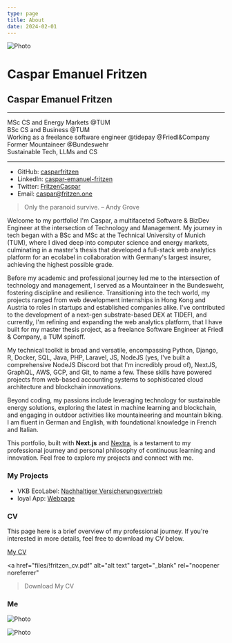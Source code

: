 ```yaml
---
type: page
title: About
date: 2024-02-01
---
```



<Image
  src="/images/caspar_front.jpeg"
  alt="Photo"
  width={1125}
  height={750}
  priority
  className="next-image"
/>


# Caspar Emanuel Fritzen

## Caspar Emanuel Fritzen

------------------

<div className="center-text">
  <div>MSc CS and Energy Markets @TUM</div>
  <div>BSc CS and Business @TUM</div>
  <div>Working as a freelance software engineer @tidepay @Friedl&Company</div>
  <div>Former Mountaineer @Bundeswehr</div>
  <div>Sustainable Tech, LLMs and CS</div>
</div>

------------------

- GitHub: [casparfritzen](https://github.com/casparfritzen)
- LinkedIn: [caspar-emanuel-fritzen](https://www.linkedin.com/in/caspar-emanuel-fritzen/)
- Twitter: [FritzenCaspar](https://twitter.com/FritzenCaspar)
- Email: [caspar@fritzen.one](mailto:caspar@fritzen.one)

> Only the paranoid survive. – Andy Grove

Welcome to my portfolio! I'm Caspar, a multifaceted Software & BizDev Engineer at the intersection of Technology and Management. My journey in tech began with a BSc and MSc at the Technical University of Munich (TUM), where I dived deep into computer science and energy markets, culminating in a master's thesis that developed a full-stack web analytics platform for an ecolabel in collaboration with Germany's largest insurer, achieving the highest possible grade.

Before my academic and professional journey led me to the intersection of technology and management, I served as a Mountaineer in the Bundeswehr, fostering discipline and resilience. Transitioning into the tech world, my projects ranged from web development internships in Hong Kong and Austria to roles in startups and established companies alike. I've contributed to the development of a next-gen substrate-based DEX at TIDEFI, and currently, I'm refining and expanding the web analytics platform, that I have built for my master thesis project, as a freelance Software Engineer at Friedl & Company, a TUM spinoff.

My technical toolkit is broad and versatile, encompassing Python, Django, R, Docker, SQL, Java, PHP, Laravel, JS, NodeJS (yes, I've built a comprehensive NodeJS Discord bot that I'm incredibly proud of), NextJS, GraphQL, AWS, GCP, and Git, to name a few. These skills have powered projects from web-based accounting systems to sophisticated cloud architecture and blockchain innovations.

Beyond coding, my passions include leveraging technology for sustainable energy solutions, exploring the latest in machine learning and blockchain, and engaging in outdoor activities like mountaineering and mountain biking. I am fluent in German and English, with foundational knowledge in French and Italian.

This portfolio, built with **Next.js** and [Nextra](https://nextra.vercel.app/), is a testament to my professional journey and personal philosophy of continuous learning and innovation. Feel free to explore my projects and connect with me.


### My Projects

- VKB EcoLabel: [Nachhaltiger Versicherungsvertrieb](https://nachhaltige-vertriebsstelle.de)
- loyal App: [Webpage](https://www.loyal-app.de)

### CV

This page here is a brief overview of my professional journey. If you're interested in more details, feel free to download my CV below.

[My CV](https://portfolio.fritzen.one/cv)


  <a
    href="files/!fritzen_cv.pdf"
    alt="alt text"
    target="_blank"
    rel="noopener noreferrer"
  >Download My CV</a>

### Me

<Image
  src="/images/caspar_side.jpeg"
  alt="Photo"
  width={1125}
  height={750}
  priority
  className="next-image"
/>

<Image
  src="/images/caspar_china.jpeg"
  alt="Photo"
  width={1125}
  height={750}
  priority
  className="next-image"
/>
